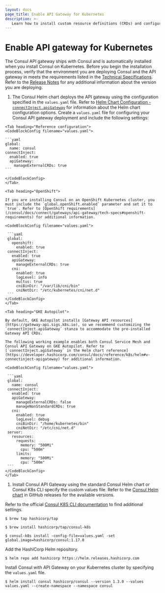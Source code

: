 ```yaml
---
layout: docs
page_title: Enable API Gateway for Kubernetes
description: >-
   Learn how to install custom resource definitions (CRDs) and configure the Helm chart so that you can run Consul API Gateway on your Kubernetes deployment.
---
```


# Enable API gateway for Kubernetes

The Consul API gateway ships with Consul and is automatically installed when you install Consul on Kubernetes. Before you begin the installation process, verify that the environment you are deploying Consul and the API gateway in meets the requirements listed in the [Technical Specifications](/consul/docs/north-south/api-gateway/k8s/tech-specs). Refer to the [Release Notes](/consul/docs/release-notes) for any additional information about the version you are deploying.

1. The Consul Helm chart deploys the API gateway using the configuration specified in the `values.yaml` file. Refer to [Helm Chart Configuration - `connectInject.apiGateway`](/consul/docs/reference/k8s/helm#apigateway) for information about the Helm chart configuration options. Create a `values.yaml` file for configuring your Consul API gateway deployment and include the following settings:

  <Tabs>

    <Tab heading="Reference configuration">
    <CodeBlockConfig filename="values.yaml">

    ```yaml
    global:
      name: consul
    connectInject:
      enabled: true
      apiGateway:
        manageExternalCRDs: true
    ```

    </CodeBlockConfig>
    </Tab>

    <Tab heading="OpenShift">

    If you are installing Consul on an OpenShift Kubernetes cluster, you must include the `global.openShift.enabled` parameter and set it to `true`. Refer to [OpenShift requirements](/consul/docs/connect/gateways/api-gateway/tech-specs#openshift-requirements) for additional information.

    <CodeBlockConfig filename="values.yaml">

     ```yaml
     global:
       openshift:
         enabled: true
     connectInject:
       enabled: true
       apiGateway:
         manageExternalCRDs: true
       cni:
         enabled: true
         logLevel: info
         multus: true
         cniBinDir: "/var/lib/cni/bin"
         cniNetDir: "/etc/kubernetes/cni/net.d"
     ```
    </CodeBlockConfig>
    </Tab>

    <Tab heading="GKE Autopilot">

    By default, GKE Autopilot installs [Gateway API resources](https://gateway-api.sigs.k8s.io), so we recommend customizing the `connectInject.apiGateway` stanza to accommodate the pre-installed Gateway API CRDs.

    The following working example enables both Consul Service Mesh and Consul API Gateway on GKE Autopilot. Refer to [`connectInject.agiGateway` in the Helm chart reference](https://developer.hashicorp.com/consul/docs/reference/k8s/helm#v-connectinject-apigateway) for additional information.

    <CodeBlockConfig filename="values.yaml">

     ```yaml
     global:
       name: consul
     connectInject:
       enabled: true
       apiGateway:
         manageExternalCRDs: false
         manageNonStandardCRDs: true
       cni:
         enabled: true
         logLevel: debug
         cniBinDir: "/home/kubernetes/bin"
         cniNetDir: "/etc/cni/net.d"
     server:
       resources:
         requests:
           memory: "500Mi"
           cpu: "500m"
         limits:
           memory: "500Mi"
           cpu: "500m"
     ```
    </CodeBlockConfig>
    </Tab>

  </Tabs>

1. Install Consul API Gateway using the standard Consul Helm chart or Consul K8s CLI specify the custom values file. Refer to the [Consul Helm chart](https://github.com/hashicorp/consul-k8s/releases) in GitHub releases for the available versions.

  <Tabs>
  <Tab heading="Consul K8s CLI (Mac Only)">
  
  Refer to the official [Consul K8S CLI documentation](/consul/docs/reference/cli/consul-k8s) to find additional settings.
  
  ```shell-session
  $ brew tap hashicorp/tap
  ```
  
  ```shell-session
  $ brew install hashicorp/tap/consul-k8s
  ```
  
  ```shell-session
  $ consul-k8s install -config-file=values.yaml -set global.image=hashicorp/consul:1.17.0
  ```
  
  </Tab>
  <Tab heading="Helm">
  
  Add the HashiCorp Helm repository.
  
  ```shell-session
  $ helm repo add hashicorp https://helm.releases.hashicorp.com
  ```
  
  Install Consul with API Gateway on your Kubernetes cluster by specifying the `values.yaml` file.
  
  ```shell-session
  $ helm install consul hashicorp/consul --version 1.3.0 --values values.yaml --create-namespace --namespace consul
  ```
  
  </Tab>
  </Tabs>

<!--
****** KEEP ALL PAGE CONTENT ABOVE THIS LINE *******
Only Reference style links should be added below this comment
--->

[tech-specs]: /consul/docs/api-gateway/tech-specs
[rel-notes]: /consul/docs/release-notes
